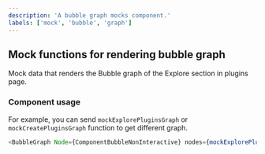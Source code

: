 ```yaml
---
description: 'A bubble graph mocks component.'
labels: ['mock', 'bubble', 'graph']
---
```



## Mock functions for rendering bubble graph

Mock data that renders the Bubble graph of the Explore section in plugins page.

### Component usage

For example, you can send `mockExplorePluginsGraph` or `mockCreatePluginsGraph` function to get different graph.

```js live
<BubbleGraph Node={ComponentBubbleNonInteractive} nodes={mockExplorePluginsGraph()} />
```
